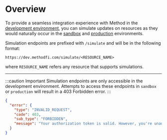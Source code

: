 # Overview

To provide a seamless integration experience with Method in the
[development environment](/api/environments#development), you can simulate updates on resources as they
would naturally occur in the [sandbox](/api/environments#sandbox) and [production](/api/environments#production) environments.

Simulation endpoints are prefixed with `/simulate` and will be in the following format:

```
https://dev.methodfi.com/simulate/<RESOURCE_NAME>
```

where `RESOURCE_NAME` refers any resource that supports simulations.

---

:::caution Important
Simulation endpoints are only accessible in the development environment. Attempts to
access these endpoints in `sandbox` or `production` will result in a 403 Forbidden error.
:::

```json
{
  "error": {
    "type": "INVALID_REQUEST",
    "code": 403,
    "sub_type": "FORBIDDEN",
    "message": "Your authorization token is valid. However, you're unauthorized to access the requested resource."
  }
}
```
